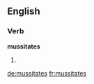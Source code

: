 ==English==

===Verb===
'''mussitates'''

# {{third-person singular of|[[mussitate]]}}

[[de:mussitates]]
[[fr:mussitates]]